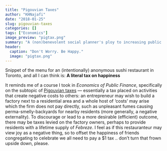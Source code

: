 ```yaml
---
title: "Pigouvian Taxes"
author: "KHNajafi"
date: "2018-01-25"
slug: pigouvian-taxes
categories: []
tags: ["Economics"]
image_preview: "pigtax.png"
summary: "A (non)benevolent social planner's ploy to increasing public finances"
header:
  caption: "Don't Worry. Be Happy."
  image: "pigtax.png"
---
```


Snippet of the menu for an (intentionally) anonymous sushi restaurant in Toronto, and all I can think is: **A literal tax on happiness**  

It reminds me of a course I took in _Economics of Public Finance_, specifically on the subtopic of [Pigouvian taxes](https://en.wikipedia.org/wiki/Pigovian_tax) — essentially a tax placed on activities that create negative costs to others: an entrepreneur may wish to build a factory next to a residential area and a whole host of 'costs' may arise which the firm does not pay directly, such as unpleasant fumes causing perma-smelly-backyards for nearby residents (more generally, a negative externality).  To discourage or lead to a more desirable (efficient) outcome, there may be taxes levied on the factory owners, perhaps to provide residents with a lifetime supply of _Febreze_.  I feel as if this restauranteur may view joy as a negative thing, so to offset the happiness of friends congregating to celebrate we all need to pay a $1 tax .. don't turn that frown upside down, please.